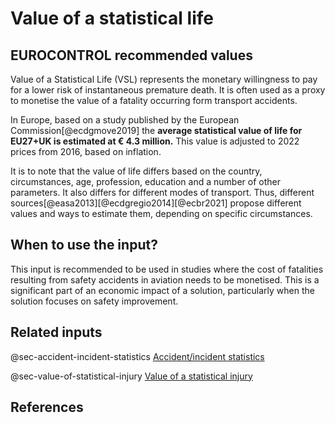 # Value of a statistical life {#sec-value-of-a-statistical-life}

## EUROCONTROL recommended values

Value of a Statistical Life (VSL) represents the monetary willingness to pay for 
a lower risk of instantaneous premature death. It is often used as a proxy to 
monetise the value of a fatality occurring form transport accidents.

In Europe, based on a study published by the European Commission[@ecdgmove2019] the **average statistical value of life for EU27+UK is estimated at € 4.3 million.** 
This value is adjusted to 2022 prices from 2016, based on inflation.

It is to note that the value of life differs based on the country, circumstances, 
age, profession, education and a number of other parameters. It also differs for 
different modes of transport. Thus, different sources[@easa2013][@ecdgregio2014][@ecbr2021] propose different values 
and ways to estimate them, depending on specific circumstances.

## When to use the input?

This input is recommended to be used in studies where the cost of fatalities 
resulting from safety accidents in aviation needs to be monetised. This is a 
significant part of an economic impact of a solution, particularly when the 
solution focuses on safety improvement.

## Related inputs

@sec-accident-incident-statistics [Accident/incident statistics](#sec-accident-incident-statistics)

@sec-value-of-statistical-injury [Value of a statistical injury](#sec-value-of-statistical-injury)

## References

